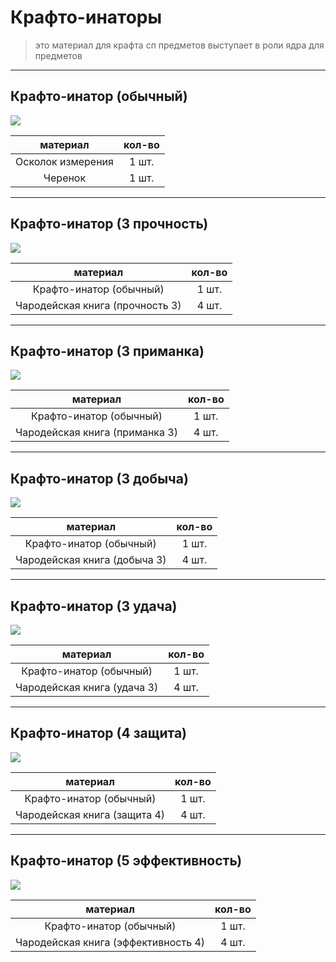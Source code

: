 # Крафто-инаторы
> это материал для крафта сп предметов 
> выступает в роли ядра для предметов

--------

## Крафто-инатор (обычный)

<img src="https://raw.githubusercontent.com/mc-eternity/web-wikipages/refs/heads/master/assets/craftoinator.webp" />

| материал | кол-во |
| :---------: | :---------: |
| Осколок измерения | 1 шт. |
| Черенок | 1 шт. |

--------

## Крафто-инатор (3 прочность)

<img src="https://raw.githubusercontent.com/mc-eternity/web-wikipages/refs/heads/master/assets/craft3proch.webp" />

| материал | кол-во |
| :---------: | :---------: |
| Крафто-инатор (обычный) | 1 шт. |
| Чародейская книга (прочность 3) | 4 шт. |

--------

## Крафто-инатор (3 приманка)

<img src="https://raw.githubusercontent.com/mc-eternity/web-wikipages/refs/heads/master/assets/craft3primanka.webp" />

| материал | кол-во |
| :---------: | :---------: |
| Крафто-инатор (обычный) | 1 шт. |
| Чародейская книга (приманка 3) | 4 шт. |

--------

## Крафто-инатор (3 добыча)

<img src="https://raw.githubusercontent.com/mc-eternity/web-wikipages/refs/heads/master/assets/craft3dobich.webp" />

| материал | кол-во |
| :---------: | :---------: |
| Крафто-инатор (обычный) | 1 шт. |
| Чародейская книга (добыча 3) | 4 шт. |

--------

## Крафто-инатор (3 удача)

<img src="https://raw.githubusercontent.com/mc-eternity/web-wikipages/refs/heads/master/assets/craft3luck.webp" />

| материал | кол-во |
| :---------: | :---------: |
| Крафто-инатор (обычный) | 1 шт. |
| Чародейская книга (удача 3) | 4 шт. |

--------

## Крафто-инатор (4 защита)

<img src="https://raw.githubusercontent.com/mc-eternity/web-wikipages/refs/heads/master/assets/craft4za.webp" />

| материал | кол-во |
| :---------: | :---------: |
| Крафто-инатор (обычный) | 1 шт. |
| Чародейская книга (защита 4) | 4 шт. |

--------

## Крафто-инатор (5 эффективность)

<img src="https://raw.githubusercontent.com/mc-eternity/web-wikipages/refs/heads/master/assets/craft5eff.webp" />

| материал | кол-во |
| :---------: | :---------: |
| Крафто-инатор (обычный) | 1 шт. |
| Чародейская книга (эффективность 4) | 4 шт. |

